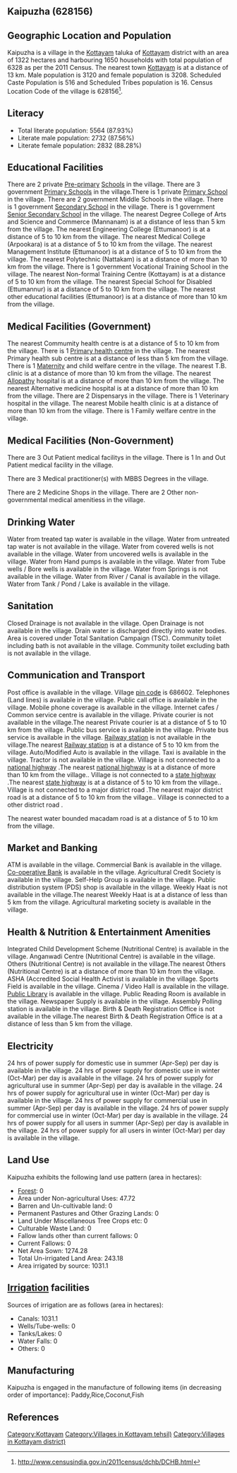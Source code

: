{{Infobox settlement
| name=Kaipuzha
| native_name=
| native_name_lang=
| other_name=
| nickname=
| settlement_type=Village
| image_skyline=
| image_alt=
| image_caption=
| pushpin_map=India Kerala
| pushpin_label_position=right
| pushpin_map_alt=
| pushpin_map_caption=Location in Kerala, India
| latd=
| latm=
| lats=
| latNS=
| longd=
| longm=
| longs=
| longEW=
| coordinates_display=inline,title
| subdivision_type=Country
| subdivision_name={{flag|India}}
| subdivision_type1=[[States and territories of India|State]]
| subdivision_name1=Kerala 
| subdivision_type2=[[List of districts of India|District]]
| subdivision_name2=Kottayam
| subdivision_type3=Tahsil
| subdivision_name3=Kottayam
| website=
| established_title=<!-- Established -->
| established_date=
| founder=
| named_for=
| government_type=
| governing_body=
| unit_pref=Metric=
| area_footnotes=
| area_rank=
| area_total_km2=13.22
| elevation_footnotes=
| elevation_m=
| population_total=6328
| population_as_of=2011
| population_rank=
| population_density_km2=478
| population_demonym=
| population_footnotes=
| demographics_type1=Languages
| demographics1_title1=Official
| demographics1_info1=[[Malayalam language|Malayalam]]
| timezone1=[[Indian Standard Time|IST]]
| utc_offset1==+5:30
| postal_code_type=[[Postal Index Number|PIN]]
| postal_code=686602
| area_code_type=Telephone code
| area_code=
| registration_plate=
| blank1_name_sec1=Nearest city
| blank1_info_sec1=[[Kottayam]]
| blank2_name_sec1=[[Human sex ratio|Sex ratio]]
| blank2_info_sec1=1028 [[male|♂]]/[[female|♀]]
| blank3_name_sec1=Literacy
| blank3_info_sec1=87.93%
| blank1_name_sec2=[[2011 Census of India|2011 census]] code
| blank1_info_sec2=628156
| footnotes=
}}

== Kaipuzha (628156) ==

== Geographic Location and Population ==

Kaipuzha is a village in the [[Kottayam]] taluka of [[Kottayam]] district with an area of 1322 hectares and harbouring 1650 households with total population of 6328 as per the 2011 Census. The nearest town [[Kottayam]] is at a distance of 13 km. Male population is 3120 and female population is 3208. Scheduled Caste Population is 516 and Scheduled Tribes population is 16. Census Location Code of the village is 628156<ref>http://www.censusindia.gov.in/2011census/dchb/DCHB.html</ref>.


== Literacy ==  
* Total literate population: 5564 (87.93%)
* Literate male population: 2732 (87.56%)
* Literate female population: 2832 (88.28%)


== Educational Facilities ==  
There are 2 private [[Pre-primary]] [[School]]s in the village.
There are 3 government [[Primary School]]s in the village.There is 1 private [[Primary School]] in the village.
There are 2 government Middle Schools in the village.
There is 1 government [[Secondary School]] in the village.
There is 1 government [[Senior Secondary School]] in the village.
The nearest Degree College of Arts and Science and Commerce (Mannanam) is at a distance of less than 5 km from the village.
The nearest Engineering College (Ettumanoor) is at a distance of 5 to 10 km from the village.
The nearest Medical College (Arpookara) is at a distance of 5 to 10 km from the village.
The nearest Management Institute (Ettumanoor) is at a distance of 5 to 10 km from the village.
The nearest Polytechnic (Nattakam) is at a distance of more than 10 km from the village.
There is 1 government Vocational Training School in the village.
The nearest Non-formal Training Centre (Kottayam) is at a distance of 5 to 10 km from the village.
The nearest Special School for Disabled (Ettumannur) is at a distance of 5 to 10 km from the village.
The nearest other educational facilities (Ettumanoor) is at a distance of more than 10 km from the village.


== Medical Facilities (Government) ==
The nearest Commumity health centre is at a distance of 5 to 10 km from the village.
There is 1 [[Primary health centre]] in the village.
The nearest Primary health sub centre is at a distance of less than 5 km from the village.
There is 1 [[Maternity]] and child welfare centre in the village.
The nearest T.B. clinic is at a distance of more than 10 km from the village.
The nearest [[Allopathy]] hospital is at a distance of more than 10 km from the village.
The nearest Alternative medicine hospital is at a distance of more than 10 km from the village.
There are 2 Dispensarys in the village.
There is 1 Veterinary hospital in the village.
The nearest Mobile health clinic is at a distance of more than 10 km from the village.
There is 1 Family welfare centre in the village.


== Medical Facilities (Non-Government) ==
There are 3 Out Patient medical facilitys in the village.
There is 1 In and Out Patient medical facility in the village.

There are 3 Medical practitioner(s) with MBBS Degrees in the village.



There are 2 Medicine Shops in the village.
There are 2 Other non-governmental medical amenitiess in the village.


== Drinking Water ==
Water from treated tap water is available in the village.
Water from untreated tap water is not available in the village.
Water from covered wells is not available in the village.
Water from uncovered wells is available in the village.
Water from Hand pumps is available in the village.
Water from Tube wells / Bore wells is available in the village.
Water from Springs is not available in the village.
Water from River / Canal is available in the village.
Water from Tank / Pond / Lake is available in the village.


== Sanitation ==
Closed Drainage is not available in the village.
Open Drainage is not available in the village.
Drain water is discharged directly into water bodies.
Area is covered under Total Sanitation Campaign (TSC).
Community toilet including bath is not available in the village.
Community toilet excluding bath is not available in the village.


== Communication and Transport ==
Post office is available in the village.
Village [[pin code]] is 686602.
Telephones (Land lines) is available in the village.
Public call office is available in the village.
Mobile phone coverage is available in the village.
Internet cafes / Common service centre is available in the village.
Private courier is not available in the village.The nearest Private courier is at a distance of 5 to 10 km from the village.
Public bus service is available in the village.
Private bus service is available in the village.
[[Railway station]] is not available in the village.The nearest [[Railway station]] is at a distance of 5 to 10 km from the village.
Auto/Modified Auto is available in the village.
Taxi is available in the village.
Tractor is not available in the village.
Village is not connected to a [[national highway]] .The nearest [[national highway]] is at a distance of more than 10 km from the village..
Village is not connected to a [[state highway]] .The nearest [[state highway]] is at a distance of 5 to 10 km from the village..
Village is not connected to a major district road   .The nearest major district road   is at a distance of 5 to 10 km from the village..
Village is connected to a other district road  .


The nearest water bounded macadam road is at a distance of 5 to 10 km from the village.




== Market and Banking ==
ATM is available in the village.
Commercial Bank is available in the village.
[[Co-operative Bank]] is available in the village.
Agricultural Credit Society is available in the village.
Self-Help Group is available in the village.
Public distribution system (PDS) shop is available in the village.
Weekly Haat is not available in the village.The nearest Weekly Haat is at a distance of less than 5 km from the village.
Agricultural marketing society is available in the village.


== Health & Nutrition & Entertainment Amenities ==
Integrated Child Development Scheme (Nutritional Centre) is available in the village.
Anganwadi Centre (Nutritional Centre) is available in the village.
Others (Nutritional Centre) is not available in the village.The nearest Others (Nutritional Centre) is at a distance of more than 10 km from the village.
ASHA (Accredited Social Health Activist is available in the village.
Sports Field is available in the village.
Cinema / Video Hall is available in the village.
[[Public Library]] is available in the village.
Public Reading Room is available in the village.
Newspaper Supply is available in the village.
Assembly Polling station is available in the village.
Birth & Death Registration Office is not available in the village.The nearest Birth & Death Registration Office is at a distance of less than 5 km from the village.


== Electricity ==
24 hrs of power supply for domestic use in summer (Apr-Sep) per day is available in the village.
24 hrs of power supply for domestic use in winter (Oct-Mar) per day is available in the village.
24 hrs of power supply for agricultural use in summer (Apr-Sep) per day is available in the village.
24 hrs of power supply for agricultural use in winter (Oct-Mar) per day is available in the village.
24 hrs of power supply for commercial use in summer (Apr-Sep) per day is available in the village.
24 hrs of power supply for commercial use in winter (Oct-Mar) per day is available in the village.
24 hrs of power supply for all users in summer (Apr-Sep) per day is available in the village.
24 hrs of power supply for all users in winter (Oct-Mar) per day is available in the village.


== Land Use ==
Kaipuzha exhibits the following land use pattern (area in hectares):
* [[Forest]]: 0
* Area under Non-agricultural Uses: 47.72
* Barren and Un-cultivable land: 0
* Permanent Pastures and Other Grazing Lands: 0
* Land Under Miscellaneous Tree Crops etc: 0
* Culturable Waste Land: 0
* Fallow lands other than current fallows: 0
* Current Fallows: 0
* Net Area Sown: 1274.28
* Total Un-irrigated Land Area: 243.18
* Area irrigated by source: 1031.1


== [[Irrigation]] facilities ==
Sources of irrigation are as follows (area in hectares):
* Canals: 1031.1
* Wells/Tube-wells: 0
* Tanks/Lakes: 0
* Water Falls: 0
* Others: 0


== Manufacturing ==
Kaipuzha is engaged in the manufacture of following items (in decreasing order of importance): Paddy,Rice,Coconut,Fish


[[Category:Kottayam]]
[[Category:Villages in Kottayam tehsil)]]
[[Category:Villages in Kottayam district)]]


== References ==
{{Reflist}}


